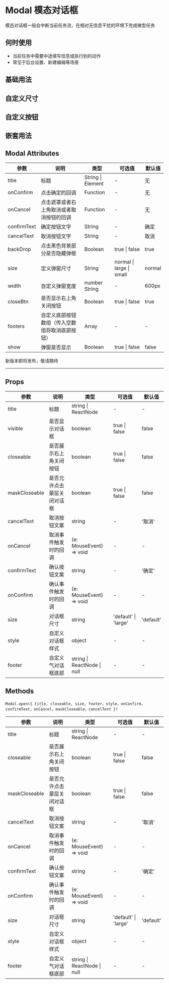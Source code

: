 # Modal 模态对话框

模态对话框一般会中断当前任务流，在相对无信息干扰的环境下完成微型任务

## 何时使用

- 当前任务中需要中途填写信息或执行别的动作
- 常见于后台设置、新建编辑等场景

## 基础用法


<DemoBase />

## 自定义尺寸


<DemoSize />

## 自定义按钮


<DemoBtn />

## 嵌套用法


<DemoNest />

## Modal Attributes

| 参数        | 说明                                           | 类型                | 可选值                   | 默认值 |
| ----------- | ---------------------------------------------- | ------------------- | ------------------------ | ------ |
| title       | 标题                                           | String \| Element   | -                        | 无     |
| onConfirm   | 点击确定的回调                                 | Function            | -                        | 无     |
| onCancel    | 点击遮罩或者右上角取消或者取消按钮的回调       | Function            | -                        | 无     |
| confirmText | 确定按钮文字                                   | String              | -                        | 确定   |
| cancelText  | 取消按钮文字                                   | String              | -                        | 取消   |
| backDrop    | 点击黑色背景部分是否隐藏弹框                   | Boolean             | true \| false            | true   |
| size        | 定义弹窗尺寸                                   | String              | normal \| large \| small | normal |
| width       | 自定义弹窗宽度                                 | number <br/> String | -                        | 600px  |
| closeBtn    | 是否显示右上角关闭按钮                         | Boolean             | true \| false            | true   |
| footers     | 自定义底部按钮数组（传入空数组将取消底部按钮） | Array               | -                        | -      |
| show        | 弹窗是否显示                                   | Boolean             | true \| false            | false  |

<div style={{ position: 'relative' }}>
  <span
    style={{
      position: 'absolute',
      background: '#fff',
      left: '50%',
      transform: ' translate(-50%,-50%)',
      fontSize: '18px',
      padding: 5,
      color: '#f63'
    }}
  >
    新版本即将发布，敬请期待
  </span>
  <hr style={{ marginTop: 50, marginBottom: 20, border: '0.5px dashed #c8c8c8' }} />
</div>

## Props

| 参数          | 说明                       | 类型                        | 可选值               | 默认值    |
| ------------- | -------------------------- | --------------------------- | -------------------- | --------- |
| title         | 标题                       | string \| ReactNode         | -                    | -         |
| visible       | 是否显示对话框             | boolean                     | true \| false        | false     |
| closeable     | 是否展示右上角关闭按钮     | boolean                     | true \| false        | false     |
| maskCloseable | 是否允许点击蒙层关闭对话框 | boolean                     | true \| false        | false     |
| cancelText    | 取消按钮文案               | string                      | -                    | '取消'    |
| onCancel      | 取消事件触发时的回调       | (e: MouseEvent) => void     | -                    | -         |
| confirmText   | 确认按钮文案               | string                      | -                    | '确定'    |
| onConfirm     | 确认事件触发时的回调       | (e: MouseEvent) => void     | -                    | -         |
| size          | 对话框尺寸                 | string                      | 'default' \| 'large' | 'default' |
| style         | 自定义对话框样式           | object                      | -                    | -         |
| footer        | 自定义气对话框底部         | string \| ReactNode \| null | -                    | -         |

## Methods

`Modal.open({ title, closeable, size, footer，style，onConfirm，confirmText，onCancel，maskCloseable，cancelText })`

| 参数          | 说明                       | 类型                        | 可选值               | 默认值    |
| ------------- | -------------------------- | --------------------------- | -------------------- | --------- |
| title         | 标题                       | string \| ReactNode         | -                    | -         |
| closeable     | 是否展示右上角关闭按钮     | boolean                     | true \| false        | false     |
| maskCloseable | 是否允许点击蒙层关闭对话框 | boolean                     | true \| false        | false     |
| cancelText    | 取消按钮文案               | string                      | -                    | '取消'    |
| onCancel      | 取消事件触发时的回调       | (e: MouseEvent) => void     | -                    | -         |
| confirmText   | 确认按钮文案               | string                      | -                    | '确定'    |
| onConfirm     | 确认事件触发时的回调       | (e: MouseEvent) => void     | -                    | -         |
| size          | 对话框尺寸                 | string                      | 'default' \| 'large' | 'default' |
| style         | 自定义对话框样式           | object                      | -                    | -         |
| footer        | 自定义气对话框底部         | string \| ReactNode \| null | -                    | -         |
